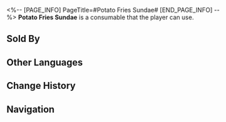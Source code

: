 <%-- [PAGE_INFO]
PageTitle=#Potato Fries Sundae#
[END_PAGE_INFO] --%>
{{Consumable Infobox
|id          = 408611
|image       = Item Potato Fries Sundae.png
|type        = Attack Consumables
|rarity      = 3
|effect      = Upon use, grants all allies a random effect from the following for the next battle: Deals 15% more Ice DMG and increases Fire RES by 15%, or deals 15% more Fire DMG and increases Ice RES by 15%.
|description = Strictly, the Potato Fries Sundae is not merely a food but a unique culinary experience that can only be realized within a dream world. In this realm, potato fries never go soft because of cooling down, and the ice cream never melts because of warming up. Cold and heat achieve perfect harmony here.
|effectType  = 
|effectType2 = 
|effectType3 = 
|recipe      = 
|source1     = [[Clock Diner]]
|source2     = 
|source3     = 
}}
{{Description|''"Finally, no more upset stomachs."''}}
'''Potato Fries Sundae''' is a consumable that the player can use.

==Sold By==
{{Shop Availability}}

==Other Languages==
{{Other Languages
|en   = Potato Fries Sundae
|zhs  = 薯条圣代
|zht  = 薯條聖代
|ja   = フライドポテトサンデー
|ko   = 감자튀김 선디
|es   = Helado de papas fritas
|fr   = Sundae-frite
|ru   = Мороженое с картошкой фри
|th   = Potato Fries Sundae
|vi   = Kem Khoai Tây Chiên
|de   = Pommes-Eis
|id   = Potato Fries Sundae
|pt   = Sundae de Batata Frita
}}

==Change History==
{{Change History|2.0}}

==Navigation==
{{Consumable Navbox}}